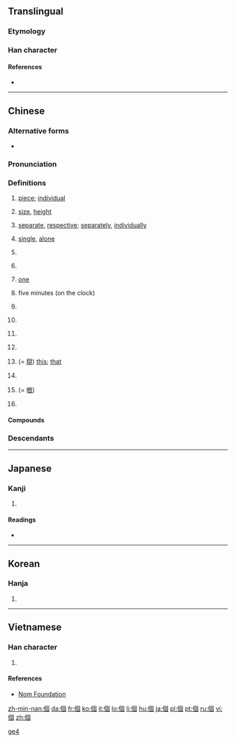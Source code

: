 {{also|个}}
==Translingual==
{{stroke order|type=animate}}
{{zh-hanzi-box|[[个]]|個}} 

===Etymology===
{{Han compound|亻|固|c1=s|c2=p|ls=psc}}

===Han character===
{{Han char|rn=9|rad=人|as=08|sn=10|four=2620<sub>0</sub>|canj=人田十口 (OWJR)|ids=⿰[[亻]][[固]]}}

====References====
* {{Han ref|kx=0107.170|dkj=00758|dj=0228.020|hdz=10178.030|uh=500B|ud=20491|bh=ADD3|bd=44499}}

----

==Chinese==
{{zh-hanzi-box|[[个]]|[[個]]／[[箇]]}}

===Alternative forms===
* {{zh-l|箇}}

===Pronunciation===
{{zh-pron
|m=gè,ge
|c=go3
|h=poj=[[kè]], [[kài]]
|mn=kò
|w=5geq,5hheq,4eq,2ku
|w_note=As classifier or particle: 5geq ~ 5hheq ~ 4eq; literary: 2ku
|ma=zh-gè.ogg
|cat=n,cl,part,a,adv
}}

===Definitions===
{{zh-noun}}

# [[piece]]; [[individual]]
#: {{zh-l|個人||an individual; personal}}
#: {{zh-l|個體||individuality}}
# [[size]], [[height]]
#: {{zh-l|個子||height, stature}}
#: {{zh-l|個兒||size}}
# [[separate]], [[respective]]; [[separately]], [[individually]]
#: {{zh-l|個別||individual, separate; some, a couple of}}
# [[single]], [[alone]]
# {{n-g|The generic classifier. Used with nouns lacking specific classifiers.}}
#: {{zh-usex|我 有 一 個 問題。|I have a question.|link=yes}}
# {{n-g|Alternative classifier, for nouns having specific classifiers. Often colloquial and regional. Usage varies greatly between different topolects.}}
#: {{zh-usex|一 個 人|one person; alone|link=yes}}
#: {{zh-usex|每 個 人|every person, everyone|link=yes}}
#: {{zh-usex|一 個 井|a well|C-GZ|link=yes}}
#: {{zh-usex|一 個 房|a room|C-GZ|link=yes}}
#: {{zh-usex|一 個 學校|one school|link=yes}}
# {{cx|dialectal|lang=zh}} [[one]]
# {{cx|regional|Cantonese|lang=zh}} five minutes (on the clock)
#: {{zh-usex|而家 係 點 十一 個 字|It's five to two now.|C-GZ|link=yes}}
#: {{zh-usex|爭 三 個 六 點|a quarter to six|C-GZ|link=yes}}
# {{cx|Mandarin|colloquial|lang=zh}} {{n-g|Particle, placed between a verb and numbers, showing that the following numbers are approximate, not accurate.}}
#: {{zh-usex|他 一下 跑 個 兩 三 公里 都 不在話下。|Running two or three kilometers in one go is a piece of cake for him.|link=yes}}
#: {{zh-usex|他們 倆 就 差{chà} 個 一 兩 歲。|The age difference between them is only about one or two years.|link=yes}}
# {{cx|Mandarin|colloquial|lang=zh}} {{n-g|Particle, placed between a verb and its object or complement, adding a sense of ease, swiftness and one-offness to the action.}}
#: {{zh-usex|吃 個 飯，洗 個 澡，休息{xi} 休息{xi}|have some food, have a shower and have some rest|link=yes}}
#: {{zh-usex|我們 昨天 見 了 個 面，聊 了 聊 近況。|We met yesterday, and chatted about how we've been recently.|link=yes}}
# {{cx|Mandarin|colloquial|lang=zh}} {{n-g|Particle used after {{zh-l|些}}.}}
#: {{zh-usex|那些 個 年 的 事 現在 回憶 起來 還是 記憶猶新。|It feels like yesterday when I reminisce about those stories in the past.|link=yes}}
# {{cx|dialectal Mandarin|lang=zh}} {{n-g|Particle used in some time-related words.}}
#: {{zh-l|今兒個||(''dialectal'') today}}
# {{cx|obsolete|Wu|Xiang|Gan|dialectal Cantonese|dialectal Min|lang=zh}} (= [[搿]]) [[this]]; [[that]]
#: {{zh-usex|個 個 人|this person|link=yes|SH}}
#: {{zh-usex|個 隻 鴨子 勿 太 酥|This duck hasn't been cooked long enough for it to become tender.|link=yes|SH}}
# {{cx|Wu|lang=zh}} {{n-g|Word-initial particle, serving as the definite article.}}
#: {{zh-usex|個 人 今朝 為啥 勿 來|Why hasn't that guy come today?|link=yes|SH}}
# {{cx|obsolete|Cantonese|Wu|lang=zh}} (= [[嘅]]) {{n-g|Possessive particle. Equivalent to Mandarin {{zh-l|的}}.}}
#: {{zh-usex|我 個 小囡|my child|link=yes|SH}}
#: {{zh-usex|住 響 你 屋企 個 陳 先生 係 乜嘢 人 嚟 呀？|Who is that Mr. Chan that lives at your house?|C-GZ|link=yes}}
# {{cx|dialectal|lang=zh}} {{n-g|Sentence-final declarative, affirmative, or prohibitive particle. Equivalent to Mandarin {{zh-l|的}}, {{zh-l|了}}.}}
#: {{zh-usex|標語 勿 是 我 寫 個。|I didn't write that slogan.|link=yes|SH}}

====Compounds====
{{der2
| {{zh-l|個別}}
| {{zh-l|個個}}
| {{zh-l|個兒}}
| {{zh-l|個人}}
| {{zh-l|個體}}
| {{zh-l|個性}}
| {{zh-l|個子}}
}}

===Descendants===
{{Sinoxenic-word|個|こ|개|cá}}

[[Category:Beginning Mandarin|ge4]]

----

==Japanese==

===Kanji===
{{ja-kanji|grade=5|rs=人08}}

# {{defn|lang=ja|sort=人08}}

====Readings====
* {{ja-readings|on=[[こ]] (ko), [[か]] (ka)|kun=[[こ]] (ko)}}

----

==Korean==

===Hanja===
{{ko-hanja|hangeul=개|rv=|mr=kae}}

# {{defn|lang=ko|sort=人08}}

----

==Vietnamese==

===Han character===
{{vi-hantu|[[cá]], [[cái]]|rs=人08}}

# {{defn|lang=vi|sort=人08}}

====References====
*[http://nomfoundation.org/common/nom_details.php?codepoint=500b Nom Foundation]

[[zh-min-nan:個]]
[[da:個]]
[[fr:個]]
[[ko:個]]
[[it:個]]
[[lo:個]]
[[li:個]]
[[hu:個]]
[[ja:個]]
[[pl:個]]
[[pt:個]]
[[ru:個]]
[[vi:個]]
[[zh:個]]
